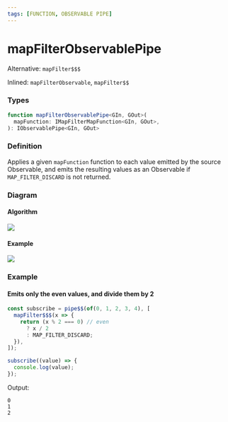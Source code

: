 ```yaml
---
tags: [FUNCTION, OBSERVABLE PIPE]
---
```


# mapFilterObservablePipe

Alternative: `mapFilter$$$`

Inlined: `mapFilterObservable`, `mapFilter$$`

### Types

```ts
function mapFilterObservablePipe<GIn, GOut>(
  mapFunction: IMapFilterMapFunction<GIn, GOut>,
): IObservablePipe<GIn, GOut>
```

### Definition

Applies a given `mapFunction` function to each value emitted by the source Observable, and emits the resulting values as an Observable if `MAP_FILTER_DISCARD` is not returned.

### Diagram

#### Algorithm

![](algorithm-diagram.svg)

#### Example

![](example-diagram.svg)

### Example

#### Emits only the even values, and divide them by 2

```ts
const subscribe = pipe$$(of(0, 1, 2, 3, 4), [
  mapFilter$$$(x => {
    return (x % 2 === 0) // even
      ? x / 2
      : MAP_FILTER_DISCARD;
  }),
]);

subscribe((value) => {
  console.log(value);
});
```

Output:

```text
0
1
2
```
